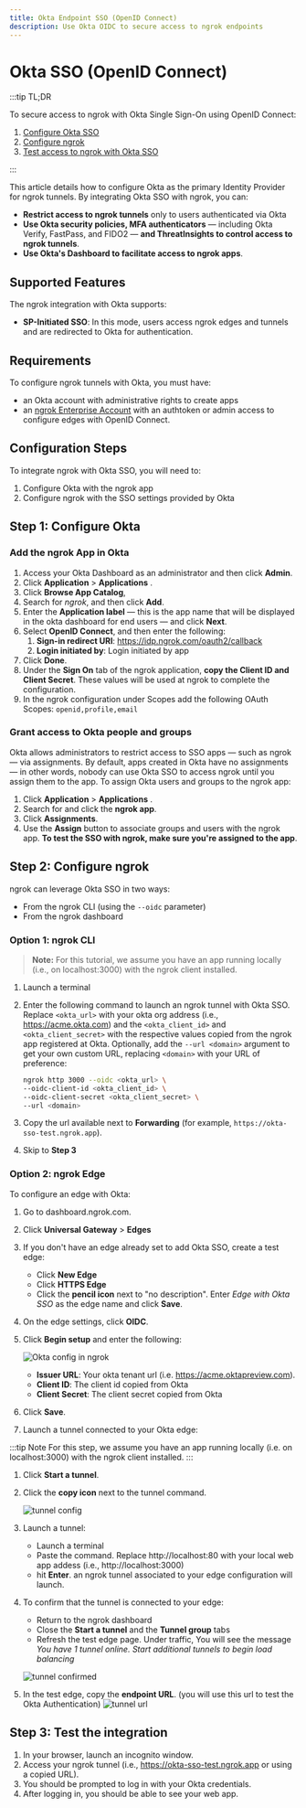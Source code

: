 ```yaml
---
title: Okta Endpoint SSO (OpenID Connect)
description: Use Okta OIDC to secure access to ngrok endpoints
---
```



<Disclaimer />

# Okta SSO (OpenID Connect)

:::tip TL;DR

To secure access to ngrok with Okta Single Sign-On using OpenID Connect:

1. [Configure Okta SSO](#configure-okta)
1. [Configure ngrok](#configure-ngrok)
1. [Test access to ngrok with Okta SSO](#test-sso)

:::

This article details how to configure Okta as the primary Identity Provider for ngrok tunnels.
By integrating Okta SSO with ngrok, you can:

- **Restrict access to ngrok tunnels** only to users authenticated via Okta
- **Use Okta security policies, MFA authenticators** — including Okta Verify, FastPass, and FIDO2 — **and ThreatInsights to control access to ngrok tunnels**.
- **Use Okta's Dashboard to facilitate access to ngrok apps**.

## Supported Features

The ngrok integration with Okta supports:

- **SP-Initiated SSO**: In this mode, users access ngrok edges and tunnels and are redirected to Okta for authentication.

## Requirements

To configure ngrok tunnels with Okta, you must have:

- an Okta account with administrative rights to create apps
- an [ngrok Enterprise Account](https://ngrok.com/pricing) with an authtoken or admin access to configure edges with OpenID Connect.

## Configuration Steps

To integrate ngrok with Okta SSO, you will need to:

1. Configure Okta with the ngrok app
1. Configure ngrok with the SSO settings provided by Okta

## **Step 1**: Configure Okta

### Add the ngrok App in Okta

1. Access your Okta Dashboard as an administrator and then click **Admin**.
1. Click **Application** > **Applications** .
1. Click **Browse App Catalog**,
1. Search for _ngrok_, and then click **Add**.
1. Enter the **Application label** — this is the app name that will be displayed in the okta dashboard for end users — and click **Next**.
1. Select **OpenID Connect**, and then enter the following:
   1. **Sign-in redirect URI**: https://idp.ngrok.com/oauth2/callback
   1. **Login initiated by**: Login initiated by app
1. Click **Done**.
1. Under the **Sign On** tab of the ngrok application, **copy the Client ID and Client Secret**. These values will be used at ngrok to complete the configuration.
1. In the ngrok configuration under Scopes add the following OAuth Scopes: `openid,profile,email`

### Grant access to Okta people and groups

Okta allows administrators to restrict access to SSO apps — such as ngrok — via assignments. By default, apps created in Okta have no assignments — in other words, nobody can use Okta SSO to access ngrok until you assign them to the app. To assign Okta users and groups to the ngrok app:

1. Click **Application** > **Applications** .
1. Search for and click the **ngrok app**.
1. Click **Assignments**.
1. Use the **Assign** button to associate groups and users with the ngrok app. **To test the SSO with ngrok, make sure you're assigned to the app**.

## **Step 2**: Configure ngrok

ngrok can leverage Okta SSO in two ways:

- From the ngrok CLI (using the `--oidc` parameter)
- From the ngrok dashboard

### **Option 1**: ngrok CLI

> **Note:** For this tutorial, we assume you have an app running locally (i.e., on localhost:3000) with the ngrok client installed.

1. Launch a terminal
1. Enter the following command to launch an ngrok tunnel with Okta SSO. Replace `<okta_url>` with your okta org address (i.e., https://acme.okta.com) and the `<okta_client_id>` and `<okta_client_secret>` with the respective values copied from the ngrok app registered at Okta. Optionally, add the `--url <domain>` argument to get your own custom URL, replacing `<domain>` with your URL of preference:

   ```bash
   ngrok http 3000 --oidc <okta_url> \
   --oidc-client-id <okta_client_id> \
   --oidc-client-secret <okta_client_secret> \
   --url <domain>
   ```

1. Copy the url available next to **Forwarding** (for example, `https://okta-sso-test.ngrok.app`).

1. Skip to **Step 3**

### **Option 2**: ngrok Edge

To configure an edge with Okta:

1. Go to dashboard.ngrok.com.
1. Click **Universal Gateway** > **Edges**
1. If you don't have an edge already set to add Okta SSO, create a test edge:
   - Click **New Edge**
   - Click **HTTPS Edge**
   - Click the **pencil icon** next to "no description". Enter _Edge with Okta SSO_ as the edge name and click **Save**.
1. On the edge settings, click **OIDC**.
1. Click **Begin setup** and enter the following:

   ![Okta config in ngrok](img/okta-1.png)

   - **Issuer URL**: Your okta tenant url (i.e. https://acme.oktapreview.com).
   - **Client ID**: The client id copied from Okta
   - **Client Secret**: The client secret copied from Okta

1. Click **Save**.

1. Launch a tunnel connected to your Okta edge:

:::tip Note
For this step, we assume you have an app running locally (i.e. on localhost:3000) with the ngrok client installed.
:::

1.  Click **Start a tunnel**.
1.  Click the **copy icon** next to the tunnel command.

    ![tunnel config](img/okta-2.png)

1.  Launch a tunnel:
    - Launch a terminal
    - Paste the command. Replace http://localhost:80 with your local web app addess (i.e., http://localhost:3000)
    - hit **Enter**. an ngrok tunnel associated to your edge configuration will launch.
1.  To confirm that the tunnel is connected to your edge:

    - Return to the ngrok dashboard
    - Close the **Start a tunnel** and the **Tunnel group** tabs
    - Refresh the test edge page. Under traffic, You will see the message _You have 1 tunnel online. Start additional tunnels to begin load balancing_

    ![tunnel confirmed](img/okta-3.png)

1.  In the test edge, copy the **endpoint URL**. (you will use this url to test the Okta Authentication)
    ![tunnel url](img/okta-4.png)

## Step 3: Test the integration

1. In your browser, launch an incognito window.
1. Access your ngrok tunnel (i.e., https://okta-sso-test.ngrok.app or using a copied URL).
1. You should be prompted to log in with your Okta credentials.
1. After logging in, you should be able to see your web app.

